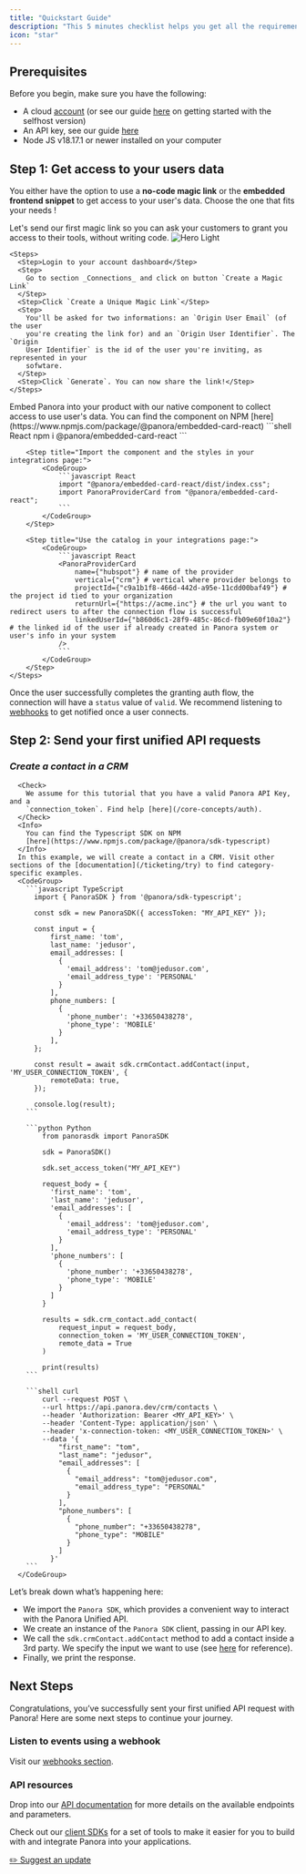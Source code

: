 ```yaml
---
title: "Quickstart Guide"
description: "This 5 minutes checklist helps you get all the requirements to start adding integrations to your product. "
icon: "star"
---
```


## **Prerequisites**

Before you begin, make sure you have the following:

- A cloud [account](https://tally.so/r/w5ZoaN?source=docs_welcome) (or see our guide [here](/open-source/self-host-guide) on getting started with the selfhost version)
- An API key, see our guide [here](/core-concepts/auth)
- Node JS v18.17.1 or newer installed on your computer

## **Step 1: Get access to your users data**

You either have the option to use a **no-code magic link** or the **embedded frontend snippet** to get access to your user's data.
Choose the one that fits your needs !

<Steps titleSize="h3">
  <Step title="No Code: Magic links">
    Let's send our first magic link so you can ask your customers to grant you access to their tools, without writing code.
    <Frame type="glass">
      <img
        className="block dark:hidden"
        src="/images/generate-magic-link.gif"
        alt="Hero Light"
      />
    </Frame>

    <Steps>
      <Step>Login to your account dashboard</Step>
      <Step>
        Go to section _Connections_ and click on button `Create a Magic Link`
      </Step>
      <Step>Click `Create a Unique Magic Link`</Step>
      <Step>
        You'll be asked for two informations: an `Origin User Email` (of the user
        you're creating the link for) and an `Origin User Identifier`. The `Origin
        User Identifier` is the id of the user you're inviting, as represented in your
        sofwtare.
      </Step>
      <Step>Click `Generate`. You can now share the link!</Step>
    </Steps>

  </Step>

  <Step title="For Developers: Native Integration">
    Embed Panora into your product with our native component to collect access to use user's data.
    <Info>
      You can find the component on NPM
      [here](https://www.npmjs.com/package/@panora/embedded-card-react)
    </Info>
    <Steps>
        <Step title="Install the package in your code:">
            <CodeGroup>
                ```shell React
                npm i @panora/embedded-card-react
                ```
            </CodeGroup>
        </Step>

        <Step title="Import the component and the styles in your integrations page:">
            <CodeGroup>
                ```javascript React
                import "@panora/embedded-card-react/dist/index.css";
                import PanoraProviderCard from "@panora/embedded-card-react";
                ```
            </CodeGroup>
        </Step>

        <Step title="Use the catalog in your integrations page:">
            <CodeGroup>
                ```javascript React
                <PanoraProviderCard
                    name={"hubspot"} # name of the provider
                    vertical={"crm"} # vertical where provider belongs to
                    projectId={"c9a1b1f8-466d-442d-a95e-11cdd00baf49"} # the project id tied to your organization
                    returnUrl={"https://acme.inc"} # the url you want to redirect users to after the connection flow is successful
                    linkedUserId={"b860d6c1-28f9-485c-86cd-fb09e60f10a2"}  # the linked id of the user if already created in Panora system or user's info in your system
                />
                ```
            </CodeGroup>
        </Step>
    </Steps>

  </Step>
</Steps>

Once the user successfully completes the granting auth flow, the connection will have a `status` value of `valid`.
We recommend listening to [webhooks](/webhooks/overview) to get notified once a user connects.

## **Step 2: Send your first unified API requests**

### _Create a contact in a CRM_

      <Check>
        We assume for this tutorial that you have a valid Panora API Key, and a
        `connection_token`. Find help [here](/core-concepts/auth).
      </Check>
      <Info>
        You can find the Typescript SDK on NPM
        [here](https://www.npmjs.com/package/@panora/sdk-typescript)
      </Info>
      In this example, we will create a contact in a CRM. Visit other sections of the [documentation](/ticketing/try) to find category-specific examples.
      <CodeGroup>
        ```javascript TypeScript
          import { PanoraSDK } from '@panora/sdk-typescript';

          const sdk = new PanoraSDK({ accessToken: "MY_API_KEY" });

          const input = {
              first_name: 'tom',
              last_name: 'jedusor',
              email_addresses: [
                {
                  'email_address': 'tom@jedusor.com',
                  'email_address_type': 'PERSONAL'
                }
              ],
              phone_numbers: [
                {
                  'phone_number': '+33650438278',
                  'phone_type': 'MOBILE'
                }
              ],
          };

          const result = await sdk.crmContact.addContact(input, 'MY_USER_CONNECTION_TOKEN', {
              remoteData: true,
          });

          console.log(result);
        ```

        ```python Python
            from panorasdk import PanoraSDK

            sdk = PanoraSDK()

            sdk.set_access_token("MY_API_KEY")

            request_body = {
              'first_name': 'tom',
              'last_name': 'jedusor',
              'email_addresses': [
                {
                  'email_address': 'tom@jedusor.com',
                  'email_address_type': 'PERSONAL'
                }
              ],
              'phone_numbers': [
                {
                  'phone_number': '+33650438278',
                  'phone_type': 'MOBILE'
                }
              ]
            }

            results = sdk.crm_contact.add_contact(
                request_input = request_body,
                connection_token = 'MY_USER_CONNECTION_TOKEN',
                remote_data = True
            )

            print(results)
        ```

        ```shell curl
            curl --request POST \
            --url https://api.panora.dev/crm/contacts \
            --header 'Authorization: Bearer <MY_API_KEY>' \
            --header 'Content-Type: application/json' \
            --header 'x-connection-token: <MY_USER_CONNECTION_TOKEN>' \
            --data '{
                "first_name": "tom",
                "last_name": "jedusor",
                "email_addresses": [
                  {
                    "email_address": "tom@jedusor.com",
                    "email_address_type": "PERSONAL"
                  }
                ],
                "phone_numbers": [
                  {
                    "phone_number": "+33650438278",
                    "phone_type": "MOBILE"
                  }
                ]
              }'
        ```
      </CodeGroup>

Let’s break down what’s happening here:

- We import the `Panora SDK`, which provides a convenient way to interact with the Panora Unified API.
- We create an instance of the `Panora SDK` client, passing in our API key.
- We call the `sdk.crmContact.addContact` method to add a contact inside a 3rd party. We specify the input we want to use (see [here](/crm/contacts/overview) for reference).
- Finally, we print the response.

## Next Steps

Congratulations, you’ve successfully sent your first unified API request with Panora! Here are some next steps to continue your journey.

### Listen to events using a webhook

Visit our [webhooks section](/webhooks/overview).

### API resources

Drop into our [API documentation](/api-reference/auth/register) for more details on the available endpoints and parameters.

Check out our [client SDKs](/backend-sdk/typescript) for a set of tools to make it easier for you to build with and integrate Panora into your applications.

[✏️ Suggest an update](https://tally.so/r/mRD1QQ?feedback_source=home_quick-start)
